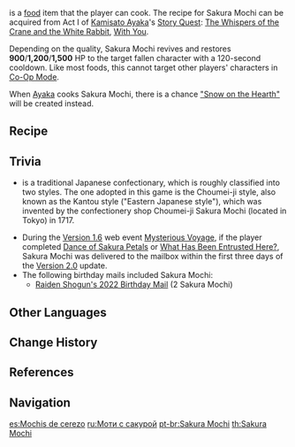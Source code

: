 {{Food Infobox
|id              = 108283
|name            = Sakura Mochi
|description     = A delicate and elegant snack.
|image           = Item_Sakura Mochi.png
|desc_suspicious = Its exterior looks fair enough, but its sickening sweetness almost causes it to get stuck in your throat, leaving you with no appetite for another.
|desc_basic      = The dark green leaf adds complexity to the overall warm color palette. Just looking at it gives you a sense of its quiet beauty. 'Tis a shame that its lovely flavor is like a blooming flower in transience &mdash; yet do not let that dissuade you from taking a bite.
|desc_delicious  = It is surrounded by the fragrance of sakura, and  its elegant exterior hides a loveliness that comes forth and disappears in a single instant. In a moment when all is silent, a single taste returns you to the moment when the sakura were as a blizzard all about you.
|type            = Recovery Dishes
|effectType      = Revive
|effect          = Revives a character and restores (var1) HP.
|eff_att1        = Revive
|eff_att2        = HP Restore
|eff_att3        = HP Restore Fixed
|eff_suspicious1 = 900
|eff_basic1      = 1,200
|eff_delicious1  = 1,500
|rarity          = 3
|variant         = "Snow on the Hearth"
|region          = Inazuma
|recipe          = Obtained during [[The Whispers of the Crane and the White Rabbit]] Quest
}}
{{Lang|'''Sakura Mochi'''|ja={{Rubi|緋|ひ|櫻|おう|餅|もち}}|ja_rm=Hiou Mochi|ja_tl=Scarlet Sakura Mochi}} is a [[food]] item that the player can cook. The recipe for Sakura Mochi can be acquired from Act I of [[Kamisato Ayaka]]'s [[Story Quest]]: [[The Whispers of the Crane and the White Rabbit]], [[With You]].

Depending on the quality, Sakura Mochi revives and restores '''900'''/'''1,200'''/'''1,500''' HP to the target fallen character with a 120-second cooldown. Like most foods, this cannot target other players' characters in [[Co-Op Mode]].

When [[Kamisato Ayaka|Ayaka]] cooks Sakura Mochi, there is a chance [["Snow on the Hearth"]] will be created instead.

==Recipe==
{{Recipe
|type = Cooking
|Rice = 4
|Sugar = 2
|Sakura Bloom = 1
|sort = Rice,Sugar,Sakura Bloom
}}

==Trivia==
*{{Lang|{{w|Sakuramochi|Sakura mochi}}|ja=桜餅|ja_lit=cherry rice cake}} is a traditional Japanese confectionary, which is roughly classified into two styles. The one adopted in this game is the Choumei-ji style, also known as the Kantou style ("Eastern Japanese style"), which was invented by the confectionery shop Choumei-ji Sakura Mochi (located in Tokyo) in 1717.
*During the [[Version 1.6]] web event [[Mysterious Voyage]], if the player completed [[Mysterious Voyage/Story#Dance of Sakura Petals|Dance of Sakura Petals]] or [[Mysterious Voyage/Story#What Has Been Entrusted Here?|What Has Been Entrusted Here?]], Sakura Mochi was delivered to the mailbox within the first three days of the [[Version 2.0]] update.
*The following birthday mails included Sakura Mochi:
**[[Birthday/Raiden Shogun#Hehehe...|Raiden Shogun's 2022 Birthday Mail]] (2 Sakura Mochi)

==Other Languages==
{{Other Languages
|en      = Sakura Mochi
|zhs     = 绯樱饼
|zhs_rm  = Fēiyīng-bǐng
|zht     = 緋櫻餅
|zht_rm  = Fēiyīng-bǐng
|zh_tl   = Scarlet Sakura Mochi{{Sino|zh|ja}}
|ja      = {{Rubi|緋|ひ|櫻|おう|餅|もち}}
|ja_rm   = Hiou Mochi<ref>{{Ref/Quest|With You|note=Japanese Voice-Over}}</ref>
|ja_tl   = Scarlet Sakura Mochi
|ko      = 벚꽃 모찌
|ko_rm   = Beotkkot Mojji
|ko_tl   = Cherry Blossom Mochi
|es      = Mochis de cerezo
|es_tl   = 
|fr      = Mochis de fleur de cerisier
|fr_tl   = Cherry Blossom Mochi
|ru      = Моти с сакурой
|ru_tl   = Mochi with Sakura
|th      = Sakura Mochi
|vi      = Bánh {{tt|Anh Đào|櫻桃}}
|vi_tl   = Cherry Pastry
|de      = Sakuramochi
|id      = Sakura Mochi
|pt      = Sakura Mochi
}}

==Change History==
{{Change History|2.0}}

==References==
{{Reflist}}

==Navigation==
{{Food Navbox}}

[[es:Mochis de cerezo]]
[[ru:Моти с сакурой]]
[[pt-br:Sakura Mochi]]
[[th:Sakura Mochi]]